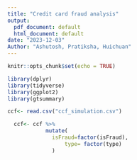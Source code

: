 ```yaml
---
title: "Credit card fraud analysis"
output:
  pdf_document: default
  html_document: default
date: "2023-12-03"
Author: "Ashutosh, Pratiksha, Huichuan"
---
```


```r
knitr::opts_chunk$set(echo = TRUE)
```

```r
library(dplyr)
library(tidyverse)
library(ggplot2)
library(gtsummary)
```

```r
ccf<- read.csv("ccf_simulation.csv")
```

```r

  ccf<- ccf %>%
            mutate(
              isFraud=factor(isFraud),
                  type= factor(type)
              )
```